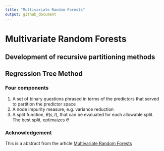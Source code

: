 ```yaml
---
title: "Multivariate Random Forests"
output: github_document
---
```


# Multivariate Random Forests

## Development of recursive partitioning methods

## Regression Tree Method
### Four components
1. A set of binary questions phrased  in terms of the predictors that served to partition the predictor space
2. A node impurity measure, e.g. variance reduction
3. A split function, $\theta(s,t)$, that can be evaluated for each allowable split. The best split, optimaizes $\theta$

### Acknowledgement
This is a abstract from the article [Multivariate Random Forests](https://www.researchgate.net/publication/220080658_Multivariate_random_forests)

